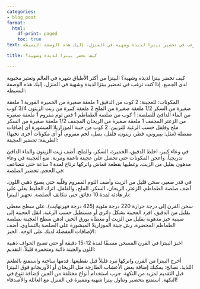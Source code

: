 ```yaml
---
categories:
- blog post
format:
  html:
    df-print: paged
    toc: true
text: البيتزا من أكثر الأطباق شهرة في العالم وتعتبر محبوبة لدى الجميع. إذا كنت ترغب في تحضير بيتزا لذيذة وشهية في المنزل، إليك هذه الوصفة البسيطة

title: كيف تحضر بيتزا لذيذة وشهية؟

---
```

كيف تحضر بيتزا لذيذة وشهية؟
البيتزا من أكثر الأطباق شهرة في العالم وتعتبر محبوبة لدى الجميع. إذا كنت ترغب في تحضير بيتزا لذيذة وشهية في المنزل، إليك هذه الوصفة البسيطة:

المكونات:
للعجينة:
2 كوب من الدقيق
1 ملعقة صغيرة من الخميرة الفورية
1 ملعقة صغيرة من السكر
1/2 ملعقة صغيرة من الملح
2 ملعقة كبيرة من زيت الزيتون
3/4 كوب من الماء الدافئ
للصلصة:
1 كوب من صلصة الطماطم
1 فص ثوم مفروم
1 ملعقة صغيرة من الزعتر المجفف
1 ملعقة صغيرة من الريحان المجفف
1/2 ملعقة صغيرة من السكر
ملح وفلفل حسب الرغبة
للتزيين:
2 كوب من جبنة الموزاريلا المبشورة
أي إضافات مفضلة (مثل: بيبروني، فطر، زيتون، فلفل، بصل، لحم مفروم، أو أي مكونات أخرى تحبها)
الطريقة:
تحضير العجينة:

في وعاء كبير، اخلط الدقيق، الخميرة، السكر، والملح.
أضف زيت الزيتون والماء الدافئ تدريجياً، واعجن المكونات حتى تحصل على عجينة ناعمة ومرنة.
ضع العجينة في وعاء مدهون بقليل من الزيت، وغطيها بقطعة قماش واتركها ترتاح لمدة 1 ساعة حتى تتضاعف في الحجم.
تحضير الصلصة:

في قدر صغير، سخن قليل من الزيت وأضف الثوم المفروم وقلّبه حتى يصبح ذهبي اللون.
أضف صلصة الطماطم، الزعتر، الريحان، السكر، الملح، والفلفل.
اترك الخليط يغلي على نار هادئة لمدة 10 دقائق حتى تتكاثف الصلصة.
تجهيز البيتزا:

سخن الفرن إلى درجة حرارة 220 درجة مئوية (425 درجة فهرنهايت).
على سطح مغطى بقليل من الدقيق، افرد العجينة بشكل دائري أو مستطيل حسب الرغبة.
انقل العجينة إلى صينية خبز مدهونة بقليل من الزيت أو مغطاة بورق الخبز.
ادهن سطح العجينة بصلصة الطماطم المحضرة.
رش جبنة الموزاريلا المبشورة على الصلصة بالتساوي.
أضف الإضافات المفضلة لديك على الوجه.
الخبز:

اخبز البيتزا في الفرن المسخن مسبقًا لمدة 12-15 دقيقة أو حتى تصبح الحواف ذهبية اللون والجبنة ذائبة ومتحمرة قليلاً.
التقديم:

أخرج البيتزا من الفرن واتركها تبرد قليلاً قبل تقطيعها.
قدمها ساخنة واستمتع بالطعم اللذيذ.
نصائح:
يمكنك إضافة بعض الأعشاب الطازجة مثل الريحان أو الأوريجانو فوق البيتزا قبل التقديم لمزيد من النكهة.
جرب استخدام أنواع مختلفة من الجبن لإضافة تنوع في النكهة.
استمتع بتحضير وتناول بيتزا شهية ومميزة في المنزل مع العائلة والأصدقاء!